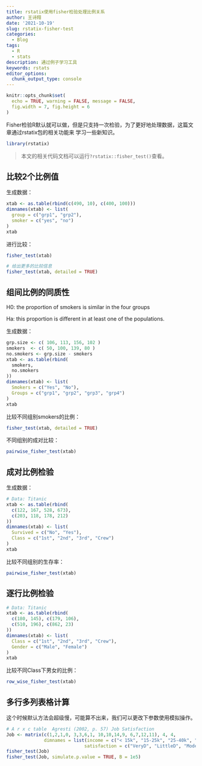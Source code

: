 ```yaml
---
title: rstatix使用fisher检验处理比例关系
author: 王诗翔
date: '2021-10-19'
slug: rstatix-fisher-test
categories:
  - Blog
tags:
  - R
  - stats
description: 通过例子学习工具
keywords: rstats
editor_options:
  chunk_output_type: console
---
```


<!-- Links -->

```r
knitr::opts_chunk$set(
  echo = TRUE, warning = FALSE, message = FALSE,
  fig.width = 7, fig.height = 6
)
```

Fisher检验R默认就可以做，但是只支持一次检验，为了更好地处理数据，这篇文章通过rstatix包的相关功能来
学习一些新知识。

```r
library(rstatix)
```

> 本文的相关代码文档可以运行`?rstatix::fisher_test()`查看。

## 比较2个比例值

生成数据：

```r
xtab <- as.table(rbind(c(490, 10), c(400, 100)))
dimnames(xtab) <- list(
  group = c("grp1", "grp2"),
  smoker = c("yes", "no")
)
xtab
```

进行比较：

```r
fisher_test(xtab)

# 给出更多的比较信息
fisher_test(xtab, detailed = TRUE)
```

## 组间比例的同质性

H0: the proportion of smokers is similar in the four groups

Ha: this proportion is different in at least one of the populations.

生成数据：

```r
grp.size <- c( 106, 113, 156, 102 )
smokers  <- c( 50, 100, 139, 80 )
no.smokers <- grp.size - smokers
xtab <- as.table(rbind(
  smokers,
  no.smokers
))
dimnames(xtab) <- list(
  Smokers = c("Yes", "No"),
  Groups = c("grp1", "grp2", "grp3", "grp4")
)
xtab
```

比较不同组别smokers的比例：

```r
fisher_test(xtab, detailed = TRUE)
```

不同组别的成对比较：

```r
pairwise_fisher_test(xtab)
```

## 成对比例检验

生成数据：

```r
# Data: Titanic
xtab <- as.table(rbind(
  c(122, 167, 528, 673),
  c(203, 118, 178, 212)
))
dimnames(xtab) <- list(
  Survived = c("No", "Yes"),
  Class = c("1st", "2nd", "3rd", "Crew")
)
xtab
```

比较不同组别的生存率：

```r
pairwise_fisher_test(xtab)
```

## 逐行比例检验

```r
# Data: Titanic
xtab <- as.table(rbind(
  c(180, 145), c(179, 106),
  c(510, 196), c(862, 23)
))
dimnames(xtab) <- list(
  Class = c("1st", "2nd", "3rd", "Crew"),
  Gender = c("Male", "Female")
)
xtab
```

比较不同Class下男女的比例：

```r
row_wise_fisher_test(xtab)
```


## 多行多列表格计算

这个时候默认方法会超级慢，可能算不出来，我们可以更改下参数使用模拟操作。

```r
# A r x c table  Agresti (2002, p. 57) Job Satisfaction
Job <- matrix(c(1,2,1,0, 3,3,6,1, 10,10,14,9, 6,7,12,11), 4, 4,
              dimnames = list(income = c("< 15k", "15-25k", "25-40k", "> 40k"),
                             satisfaction = c("VeryD", "LittleD", "ModerateS", "VeryS")))
fisher_test(Job)
fisher_test(Job, simulate.p.value = TRUE, B = 1e5)
```


